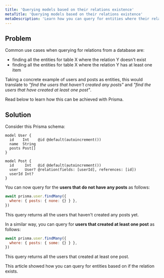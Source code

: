 ```yaml
---
title: 'Querying models based on their relations existence'
metaTitle: 'Querying models based on their relations existence'
metaDescription: 'Learn how you can query for entities where their relation exists or not'
---
```


## Problem

Common use cases when querying for relations from a database are:

- finding all the entities for table X where the relation Y doesn't exist
- finding all the entities for table X where the relation Y has at least one item

Taking a concrete example of users and posts as entities, this would translate to _"find the users that haven't created any posts"_ and _"find the users that have created at least one post"_.

Read below to learn how this can be achieved with Prisma.

## Solution

Consider this Prisma schema:

```prisma copy
model User {
  id    Int    @id @default(autoincrement())
  name  String
  posts Post[]
}

model Post {
  id     Int   @id @default(autoincrement())
  user   User? @relation(fields: [userId], references: [id])
  userId Int?
}
```

You can now query for the **users that do not have any posts** as follows:

```js copy
await prisma.user.findMany({
  where: { posts: { none: {} } },
})
```

This query returns all the users that haven't created any posts yet.

In a similar way, you can query for **users that created at least one post** as follows:

```js copy
await prisma.user.findMany({
  where: { posts: { some: {} } },
})
```

This query returns all the users that created at least one post.

This article showed how you can query for entities based on if the relation exists.
